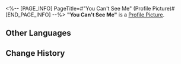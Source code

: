 <%-- [PAGE_INFO]
PageTitle=#"You Can't See Me" (Profile Picture)#
[END_PAGE_INFO] --%>
{{Item Infobox
|title       = "You Can't See Me"
|id          = 202031
|image       = Profile Picture "You Can't See Me".png{{subst:void|<!--$UPLOAD:<<SpriteOutput/ItemFigures/AvatarHead/IconHead_202031.png>-<Profile Picture "You Can't See Me".png>-<Item Icons>>-->}}
|type        = Profile Picture
|invCategory = 
|rarity      = 4
|effect      = 
|description = The cartoon Stephen from the Simulated Universe, who covered his face.
|source1     = [[An avatar obtained from Divergent Universe: Protean Hero]]
}}
{{Description|''"Censored my face... for no particular reason. As long as you can't see me, I guess."''}}
'''"You Can't See Me"''' is a [[Profile Picture]].

==Other Languages==
{{Other Languages
|en   = "You Can't See Me"
|zhs  = 「看不见我」
|zht  = 「看不見我」
|ja   = 「見えない」
|ko   = 「안 보이지」
|es   = "No puedes verme"
|fr   = «&nbsp;Tu me vois, tu me vois plus&nbsp;»
|ru   = «Невидимка»
|th   = "มองไม่เห็นฉัน"
|vi   = "Không Nhìn Thấy Tôi"
|de   = „Du siehst mich nicht“
|id   = "Kamu Tidak Bisa Melihatku"
|pt   = "Você Não Consegue Me Ver"
}}

==Change History==
{{Change History|3.1}}